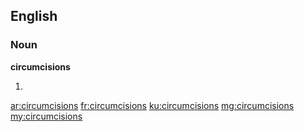 ==English==

===Noun===
'''circumcisions'''

# {{plural of|circumcision}}

[[ar:circumcisions]]
[[fr:circumcisions]]
[[ku:circumcisions]]
[[mg:circumcisions]]
[[my:circumcisions]]